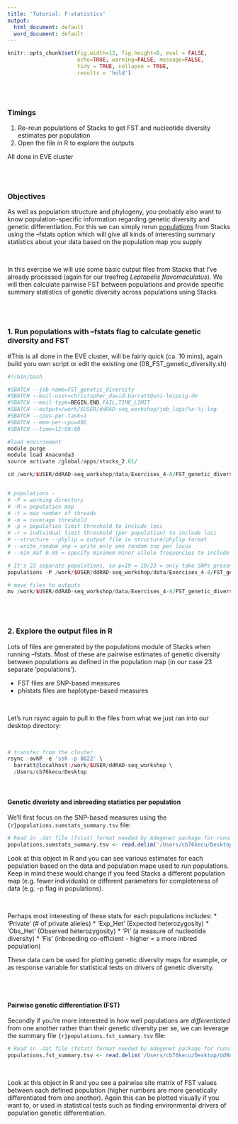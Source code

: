 ```yaml
---
title: 'Tutorial: F-statistics'
output:
  html_document: default
  word_document: default
---
```


```r
knitr::opts_chunk$set(fig.width=12, fig.height=8, eval = FALSE,
                      echo=TRUE, warning=FALSE, message=FALSE,
                      tidy = TRUE, collapse = TRUE,
                      results = 'hold')
```

\
\

### Timings 
  1. Re-reun populations of Stacks to get FST and nucleotide diversity estimates per population
  2. Open the file in R to explore the outputs
  
All done in EVE cluster
  
\
\

### Objectives

As well as population structure and phylogeny, you probably also want to know population-specific information regarding genetic diversity and genetic differentiation. For this we can simply rerun [populations](https://catchenlab.life.illinois.edu/stacks/comp/populations.php) from Stacks using the --fstats option which will give all kinds of interesting summary statistics about your data based on the population map you supply

\

In this exercise we will use some basic output files from Stacks that I've already processed (again for our treefrog *Leptopelis flavomaculatus*). We will then calculate pairwise FST between populations and provide specific summary statistics of genetic diversity across populations using Stacks

\
\

### 1. Run populations with --fstats flag to calculate genetic diversity and FST
#This is all done in the EVE cluster, will be fairly quick (ca. 10 mins), again build yoru own script or edit the existing one (08_FST_genetic_diversity.sh)

```r

#!/bin/bash                                                                                                                            

#SBATCH --job-name=FST_genetic_diversity
#SBATCH --mail-user=christopher_david.barratt@uni-leipzig.de
#SBATCH --mail-type=BEGIN,END,FAIL,TIME_LIMIT
#SBATCH --output=/work/$USER/ddRAD-seq_workshop/job_logs/%x-%j.log
#SBATCH --cpus-per-task=1 
#SBATCH --mem-per-cpu=40G
#SBATCH --time=12:00:00

#load environment
module purge
module load Anaconda3
source activate /global/apps/stacks_2.61/

cd /work/$USER/ddRAD-seq_workshop/data/Exercises_4-8/FST_genetic_diversity/


# populations - 
# -P = working directory 
# -M = population map
# -t = max number of threads
# -m = coverage threshold
# -p = population limit threshold to include loci
# -r = individual limit threshold (per population) to include loci
# --structure --phylip = output file in structure/phylip format
# --write_random_snp = write only one random snp per locus
# --min_maf 0.05 = specify minimum minor allele frequencies to include loci

# It's 23 separate populations, so p=19 = 19/23 = only take SNPs present in 82.6% of data
populations -P /work/$USER/ddRAD-seq_workshop/data/Exercises_4-8/FST_genetic_diversity/Lflav -O /work/$USER/ddRAD-seq_workshop/data/Exercises_4-8/FST_genetic_diversity/Lflav -M /work/$USER/ddRAD-seq_workshop/data/Exercises_4-8/FST_genetic_diversity/Lflav_popmap_FST -t 1 -p 19 -r 0.5 --genepop --fstats --min-maf 0.05

# move files to outputs
mv /work/$USER/ddRAD-seq_workshop/data/Exercises_4-8/FST_genetic_diversity/Lflav/populations.* /work/$USER/ddRAD-seq_workshop/outputs/Exercise_8/

```

\
\

### 2. Explore the output files in R

Lots of files are generated by the populations module of Stacks when running --fstats. Most of these are pairwise estimates of genetic diversity between populations as defined in the population map (in our case 23 separate 'populations'). 

* FST files are SNP-based measures
* phistats files are haplotype-based measures

\

Let's run rsync again to pull in the files from what we just ran into our desktop directory:

\

```r
# transfer from the cluster
rsync -avhP -e 'ssh -p 8022' \
  barratt@localhost:/work/$USER/ddRAD-seq_workshop \
  /Users/cb76kecu/Desktop
```

\


#### Genetic diveristy and inbreeding statistics per population

We'll first focus on the SNP-based measures using the ```{r}populations.sumstats_summary.tsv``` file:
```r
# Read in .dat file (fstat) format needed by Adegenet package for running DAPC
populations.sumstats_summary.tsv <- read.delim('/Users/cb76kecu/Desktop/ddRAD-seq_workshop/outputs/Exercise_8/populations.sumstats_summary.tsv', header=FALSE)
```

Look at this object in R and you can see various estimates for each population based on the data and population mape used to run populations. Keep in mind these would change if you feed Stacks a different population map (e.g. fewer individuals) or different parameters for completeness of data (e.g. -p flag in populations).

\

Perhaps most interesting of these stats for each populations includes: 
* 'Private' (# of private alleles)
* 'Exp_Het' (Expected heterozygosity)
* 'Obs_Het' (Observed heterozygosity)
* 'Pi' (a measure of nucleotide diversity)
* 'Fis' (inbreeding co-efficient - higher = a more inbred population)

These data cam be used for plotting genetic diversity maps for example, or as response variable for statistical tests on drivers of genetic diversity.

\
\

#### Pairwise genetic differentiation (FST)

Secondly if you're more interested in how well populations are *differentiated* from one another rather than their genetic diversity per se, we can leverage the summary file  ```{r}populations.fst_summary.tsv``` file:
```r
# Read in .dat file (fstat) format needed by Adegenet package for running DAPC
populations.fst_summary.tsv <- read.delim('/Users/cb76kecu/Desktop/ddRAD-seq_workshop/outputs/Exercise_8/populations.fst_summary.tsv', header=FALSE)
```

\

Look at this object in R and you see a pairwise site matrix of FST values between each defined population (higher numbers are more genetically differentiated from one another). Again this can be plotted visually if you want to, or used in statistical tests such as finding environmental drivers of population genetic differentiation.